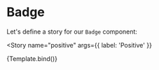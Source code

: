 <!-- Badge.stories.mdx -->




<Meta title="MDX/Badge" component={Badge} />


# Badge

Let's define a story for our `Badge` component:

<!--
<Story
  name="positive"
  args={{
    label: 'Positive'
  }}>
  {Template}
</Story> 

-->
<Story
  name="positive"
  args={{
      label: 'Positive'
  }}
>
  {Template.bind()}
</Story>
